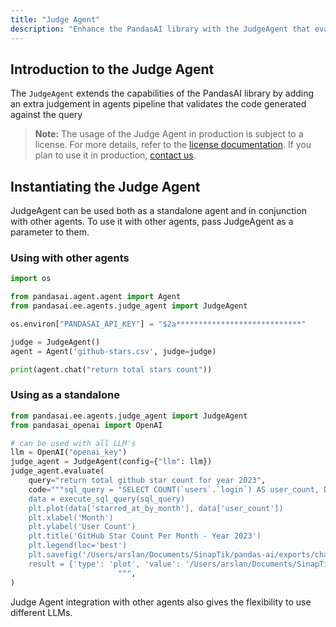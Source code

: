 ---
title: "Judge Agent"
description: "Enhance the PandasAI library with the JudgeAgent that evaluates the generated code"
---

## Introduction to the Judge Agent

The `JudgeAgent` extends the capabilities of the PandasAI library by adding an extra judgement in agents pipeline that validates the code generated against the query

> **Note:** The usage of the Judge Agent in production is subject to a license. For more details, refer to the [license documentation](https://github.com/Sinaptik-AI/pandas-ai/blob/master/pandasai/ee/LICENSE).
> If you plan to use it in production, [contact us](https://tally.so/r/wzZNWg).

## Instantiating the Judge Agent

JudgeAgent can be used both as a standalone agent and in conjunction with other agents. To use it with other agents, pass JudgeAgent as a parameter to them.

### Using with other agents

```python
import os

from pandasai.agent.agent import Agent
from pandasai.ee.agents.judge_agent import JudgeAgent

os.environ["PANDASAI_API_KEY"] = "$2a****************************"

judge = JudgeAgent()
agent = Agent('github-stars.csv', judge=judge)

print(agent.chat("return total stars count"))
```

### Using as a standalone

```python
from pandasai.ee.agents.judge_agent import JudgeAgent
from pandasai_openai import OpenAI

# can be used with all LLM's
llm = OpenAI("openai_key")
judge_agent = JudgeAgent(config={"llm": llm})
judge_agent.evaluate(
    query="return total github star count for year 2023",
    code="""sql_query = "SELECT COUNT(`users`.`login`) AS user_count, DATE_FORMAT(`users`.`starredAt`, '%Y-%m') AS starred_at_by_month FROM `users` WHERE `users`.`starredAt` BETWEEN '2023-01-01' AND '2023-12-31' GROUP BY starred_at_by_month ORDER BY starred_at_by_month asc"
    data = execute_sql_query(sql_query)
    plt.plot(data['starred_at_by_month'], data['user_count'])
    plt.xlabel('Month')
    plt.ylabel('User Count')
    plt.title('GitHub Star Count Per Month - Year 2023')
    plt.legend(loc='best')
    plt.savefig('/Users/arslan/Documents/SinapTik/pandas-ai/exports/charts/temp_chart.png')
    result = {'type': 'plot', 'value': '/Users/arslan/Documents/SinapTik/pandas-ai/exports/charts/temp_chart.png'}
                        """,
)
```

Judge Agent integration with other agents also gives the flexibility to use different LLMs.
